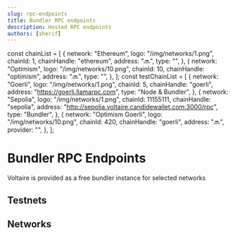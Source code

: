 ```yaml
---
slug: rpc-endpoints
title: Bundler RPC endpoints
description: Hosted RPC endpoints
authors: [sherif]
---
```


const chainList = [
  {
    network: "Ethereum",
    logo: "/img/networks/1.png",
    chainId: 1,
    chainHandle: "ethereum",
    address: "🔜",
    type: "",
  },
  {
    network: "Optimism",
    logo: "/img/networks/10.png",
    chainId: 10,
    chainHandle: "optimism",
    address: "🔜",
    type: "",
  },
];
const testChainList = [
  {
    network: "Goerli",
    logo: "/img/networks/1.png",
    chainId: 5,
    chainHandle: "goerli",
    address: "https://goerli.llamarpc.com",
    type: "Node & Bundler",
  },
  {
    network: "Sepolia",
    logo: "/img/networks/1.png",
    chainId: 11155111,
    chainHandle: "sepolia",
    address: "http://sepolia.voltaire.candidewallet.com:3000/rpc",
    type: "Bundler",
  },
  {
    network: "Optimism Goerli",
    logo: "/img/networks/10.png",
    chainId: 420,
    chainHandle: "goerli",
    address: "🔜",
    provider: "",
  },
];

# Bundler RPC Endpoints

Voltaire is provided as a free bundler instance for selected networks
## Testnets

<BundlerEndPointTable items={testChainList} />

## Networks

<BundlerEndPointTable items={chainList} />
